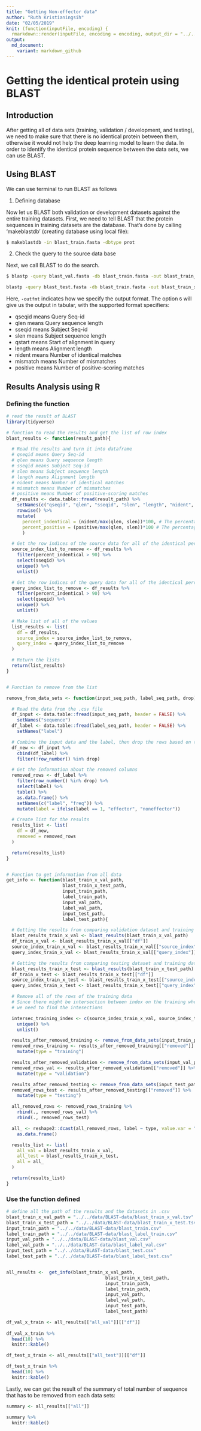 ```yaml
---
title: "Getting Non-effector data"
author: "Ruth Kristianingsih"
date: "02/05/2019"
knit: (function(inputFile, encoding) {
  rmarkdown::render(inputFile, encoding = encoding, output_dir = "../../reports") })
output:
  md_document:
    variant: markdown_github
---
```


# Getting the identical protein using BLAST

## Introduction

After getting all of data sets (training, validation / development, and testing), we need to make sure that there is no identical protein between them, otherwise it would not help the deep learning model to learn the data. In order to identify the identical protein sequence between the data sets, we can use BLAST.

## Using BLAST

We can use terminal to run BLAST as follows

1. Defining database

Now let us  BLAST both validation or development datasets against the entire training datasets. First, we need to tell BLAST that the protein sequences in training datasets are the database. That’s done by calling ‘makeblastdb’ (creating database using local file):

  ```bash
  $ makeblastdb -in blast_train.fasta -dbtype prot
  ```
2. Check the query to the source data base

Next, we call BLAST to do the search. 

  ```bash
  $ blastp -query blast_val.fasta -db blast_train.fasta -out blast_train_x_val.tsv -outfmt "6 qseqid qlen sseqid slen length nident mismatch positive"
  ```
  
  ```bash
  blastp -query blast_test.fasta -db blast_train.fasta -out blast_train_x_test.tsv -outfmt "6 qseqid qlen sseqid slen length nident mismatch positive"
  ```
Here, `-outfmt` indicates how we specify the output format. The option `6` will give us the output in tabular, with the supported format specifiers:

- qseqid means Query Seq-id
- qlen means Query sequence length
- sseqid means Subject Seq-id
- slen means Subject sequence length
- qstart means Start of alignment in query
- length means Alignment length
- nident means Number of identical matches
- mismatch means Number of mismatches
- positive means Number of positive-scoring matches

## Results Analysis using R

### Defining the function

```r
# read the result of BLAST
library(tidyverse)

# function to read the results and get the list of row index
blast_results <- function(result_path){

  # Read the results and turn it into dataframe
  # qseqid means Query Seq-id
  # qlen means Query sequence length
  # sseqid means Subject Seq-id
  # slen means Subject sequence length
  # length means Alignment length
  # nident means Number of identical matches
  # mismatch means Number of mismatches
  # positive means Number of positive-scoring matches
  df_results <- data.table::fread(result_path) %>%
    setNames(c("qseqid", "qlen", "sseqid", "slen", "length", "nident", "mismatch", "positive")) %>%
    rowwise() %>%
    mutate(
      percent_indentical = (nident/max(qlen, slen))*100, # The percentage of identical sequence over the longer sequence
      percent_positive = (positive/max(qlen, slen))*100 # The percentage of positive sequence over the longer sequence
      )

  # Get the row indices of the source data for all of the identical percentage > 90%
  source_index_list_to_remove <- df_results %>%
    filter(percent_indentical > 90) %>%
    select(sseqid) %>%
    unique() %>%
    unlist()

  # Get the row indices of the query data for all of the identical percentage > 90%
  query_index_list_to_remove <- df_results %>%
    filter(percent_indentical > 90) %>%
    select(qseqid) %>%
    unique() %>%
    unlist()

  # Make list of all of the values
  list_results <- list(
    df = df_results,
    source_index = source_index_list_to_remove,
    query_index = query_index_list_to_remove
  )

  # Return the lists
  return(list_results)
}


# Function to remove from the list

remove_from_data_sets <- function(input_seq_path, label_seq_path, drop){

  # Read the data from the .csv file
  df_input <- data.table::fread(input_seq_path, header = FALSE) %>%
    setNames("sequence")
  df_label <- data.table::fread(label_seq_path, header = FALSE) %>%
    setNames("label")

  # Combine the input data and the label, then drop the rows based on the list
  df_new <- df_input %>%
    cbind(df_label) %>%
    filter(!row_number() %in% drop)

  # Get the information about the removed columns
  removed_rows <- df_label %>%
    filter(row_number() %in% drop) %>%
    select(label) %>%
    table() %>%
    as.data.frame() %>%
    setNames(c("label", "freq")) %>%
    mutate(label = ifelse(label == 1, "effector", "noneffector"))

  # Create list for the results
  results_list <- list(
    df = df_new,
    removed = removed_rows
  )

  return(results_list)
}


# Function to get information from all data
get_info <- function(blast_train_x_val_path,
                     blast_train_x_test_path,
                     input_train_path,
                     label_train_path,
                     input_val_path,
                     label_val_path,
                     input_test_path,
                     label_test_path){

  # Getting the results from comparing validation dataset and training dataset
  blast_results_train_x_val <- blast_results(blast_train_x_val_path)
  df_train_x_val <- blast_results_train_x_val[["df"]]
  source_index_train_x_val <- blast_results_train_x_val[["source_index"]]
  query_index_train_x_val <- blast_results_train_x_val[["query_index"]]

  # Getting the results from comparing testing dataset and training dataset
  blast_results_train_x_test <- blast_results(blast_train_x_test_path)
  df_train_x_test <- blast_results_train_x_test[["df"]]
  source_index_train_x_test <- blast_results_train_x_test[["source_index"]]
  query_index_train_x_test <- blast_results_train_x_test[["query_index"]]

  # Remove all of the rows of the training data
  # Since there might be intersection between index on the training when comparing them with validation and testing sets,
  # we need to find the intesections

  intersec_training_index <- c(source_index_train_x_val, source_index_train_x_test) %>%
    unique() %>%
    unlist()

  results_after_removed_training <- remove_from_data_sets(input_train_path, label_train_path, intersec_training_index)
  removed_rows_training <- results_after_removed_training[["removed"]] %>%
    mutate(type = "training")

  results_after_removed_validation <- remove_from_data_sets(input_val_path, label_val_path, query_index_train_x_val)
  removed_rows_val <- results_after_removed_validation[["removed"]] %>%
    mutate(type = "validation")

  results_after_removed_testing <- remove_from_data_sets(input_test_path, label_test_path, query_index_train_x_test)
  removed_rows_test <- results_after_removed_testing[["removed"]] %>%
    mutate(type = "testing")

  all_removed_rows <- removed_rows_training %>%
    rbind(., removed_rows_val) %>%
    rbind(., removed_rows_test)

  all_ <- reshape2::dcast(all_removed_rows, label ~ type, value.var = "freq") %>%
    as.data.frame()

  results_list <- list(
    all_val = blast_results_train_x_val,
    all_test = blast_results_train_x_test,
    all = all_
  )

  return(results_list)
}
```

### Use the function defined

```r
# define all the path of the results and the datasets in .csv
blast_train_x_val_path = "../../data/BLAST-data/blast_train_x_val.tsv"
blast_train_x_test_path = "../../data/BLAST-data/blast_train_x_test.tsv"
input_train_path = "../../data/BLAST-data/blast_train.csv"
label_train_path = "../../data/BLAST-data/blast_label_train.csv"
input_val_path = "../../data/BLAST-data/blast_val.csv"
label_val_path = "../../data/BLAST-data/blast_label_val.csv"
input_test_path = "../../data/BLAST-data/blast_test.csv"
label_test_path = "../../data/BLAST-data/blast_label_test.csv"


all_results <-  get_info(blast_train_x_val_path,
                                     blast_train_x_test_path,
                                     input_train_path,
                                     label_train_path,
                                     input_val_path,
                                     label_val_path,
                                     input_test_path,
                                     label_test_path)
```

```r
df_val_x_train <- all_results[["all_val"]][["df"]]
 
df_val_x_train %>% 
  head(10) %>% 
  knitr::kable()
```


```r
df_test_x_train <- all_results[["all_test"]][["df"]]

df_test_x_train %>% 
  head(10) %>% 
  knitr::kable()

```
 
Lastly, we can get the result of the summary of total number of sequence that has to be removed from each data sets:

```r
summary <- all_results[["all"]]

summary %>% 
  knitr::kable()
```

